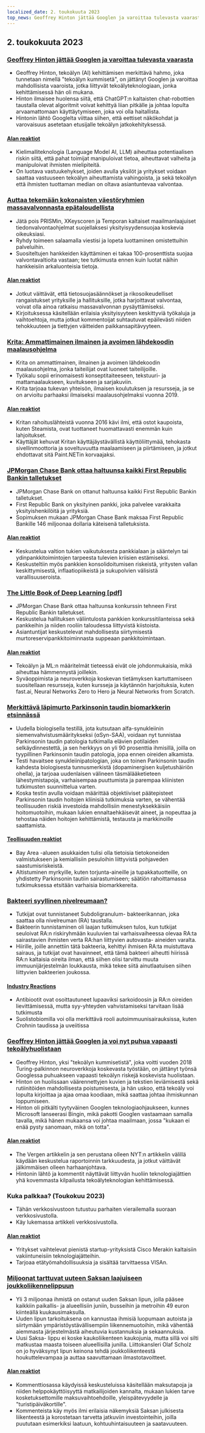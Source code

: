 ```yaml
---
localized_date: 2. toukokuuta 2023
top_news: Geoffrey Hinton jättää Googlen ja varoittaa tulevasta vaarasta
---
```




<CallToAction />

<Steps>

## 2. toukokuuta 2023

### [Geoffrey Hinton jättää Googlen ja varoittaa tulevasta vaarasta](https://www.nytimes.com/2023/05/01/technology/ai-google-chatbot-engineer-quits-hinton.html)

- Geoffrey Hinton, tekoälyn (AI) kehittämisen merkittävä hahmo, joka tunnetaan nimellä "tekoälyn kummisetä", on jättänyt Googlen ja varoittaa mahdollisista vaaroista, jotka liittyvät tekoälyteknologiaan, jonka kehittämisessä hän oli mukana.
- Hinton ilmaisee huolensa siitä, että ChatGPT:n kaltaisten chat-robottien taustalla olevat algoritmit voivat kehittyä liian pitkälle ja johtaa lopulta arvaamattomaan käyttäytymiseen, joka voi olla haitallista.
- Hintonin lähtö Googlelta viittaa siihen, että eettiset näkökohdat ja varovaisuus asetetaan etusijalle tekoälyn jatkokehityksessä.

#### [Alan reaktiot](http://news.ycombinator.com/item?id=35771104)

- Kielimalliteknologia (Language Model AI, LLM) aiheuttaa potentiaalisen riskin siitä, että pahat toimijat manipuloivat tietoa, aiheuttavat valheita ja manipuloivat ihmisten mielipiteitä.
- On luotava vastuukehykset, joiden avulla yksilöt ja yritykset voidaan saattaa vastuuseen tekoälyn aiheuttamista vahingoista, ja sekä tekoälyn että ihmisten tuottaman median on oltava asiantuntevaa valvontaa.

### [Auttaa tekemään kokonaisten väestöryhmien massavalvonnasta epätaloudellista](https://prism-break.org/en/)

- Jätä pois PRISMin, XKeyscoren ja Temporan kaltaiset maailmanlaajuiset tiedonvalvontaohjelmat suojellaksesi yksityisyydensuojaa koskevia oikeuksiasi.
- Ryhdy toimeen salaamalla viestisi ja lopeta luottaminen omistettuihin palveluihin.
- Suositeltujen hankkeiden käyttäminen ei takaa 100-prosenttista suojaa valvontavaltioita vastaan; tee tutkimusta ennen kuin luotat näihin hankkeisiin arkaluonteisia tietoja.

#### [Alan reaktiot](http://news.ycombinator.com/item?id=35772005)

- Jotkut väittävät, että tietosuojasäännökset ja rikosoikeudelliset rangaistukset yrityksille ja hallituksille, jotka harjoittavat valvontaa, voivat olla ainoa ratkaisu massavalvonnan pysäyttämiseksi.
- Kirjoituksessa käsitellään erilaisia yksityisyyteen keskittyviä työkaluja ja vaihtoehtoja, mutta jotkut kommentoijat suhtautuvat epäilevästi niiden tehokkuuteen ja tiettyjen väitteiden paikkansapitävyyteen.

### [Krita: Ammattimainen ilmainen ja avoimen lähdekoodin maalausohjelma](https://krita.org/en/)

- Krita on ammattimainen, ilmainen ja avoimen lähdekoodin maalausohjelma, jonka taiteilijat ovat luoneet taiteilijoille.
- Työkalu sopii erinomaisesti konseptitaiteeseen, tekstuuri- ja mattamaalaukseen, kuvitukseen ja sarjakuviin.
- Krita tarjoaa tukevan yhteisön, ilmaisen koulutuksen ja resursseja, ja se on arvioitu parhaaksi ilmaiseksi maalausohjelmaksi vuonna 2019.

#### [Alan reaktiot](http://news.ycombinator.com/item?id=35771994)

- Kritan rahoituslähteistä vuonna 2016 kävi ilmi, että ostot kaupoista, kuten Steamista, ovat tuottaneet huomattavasti enemmän kuin lahjoitukset.
- Käyttäjät kehuvat Kritan käyttäjäystävällistä käyttöliittymää, tehokasta sivellinmoottoria ja soveltuvuutta maalaamiseen ja piirtämiseen, ja jotkut ehdottavat sitä Paint.NETin korvaajaksi.

### [JPMorgan Chase Bank ottaa haltuunsa kaikki First Republic Bankin talletukset](https://www.fdic.gov/news/press-releases/2023/pr23034.html)

- JPMorgan Chase Bank on ottanut haltuunsa kaikki First Republic Bankin talletukset.
- First Republic Bank on yksityinen pankki, joka palvelee varakkaita yksityishenkilöitä ja yrityksiä.
- Sopimuksen mukaan JPMorgan Chase Bank maksaa First Republic Bankille 146 miljoonaa dollaria käteisenä talletuksista.

#### [Alan reaktiot](http://news.ycombinator.com/item?id=35770048)

- Keskustelua valtion tukien vaikutuksesta pankkialaan ja sääntelyn tai ydinpankkitoimintojen tarpeesta tulevien kriisien estämiseksi.
- Keskusteltiin myös pankkien konsolidoitumisen riskeistä, yritysten vallan keskittymisestä, inflaatiopiikeistä ja sukupolvien välisistä varallisuuseroista.

### [The Little Book of Deep Learning [pdf]](https://fleuret.org/public/lbdl.pdf)

- JPMorgan Chase Bank ottaa haltuunsa konkurssin tehneen First Republic Bankin talletukset.
- Keskustelua hallituksen väliintulosta pankkien konkurssitilanteissa sekä pankkeihin ja niiden rooliin taloudessa liittyvistä kiistoista.
- Asiantuntijat keskustelevat mahdollisesta siirtymisestä murtoreservipankkitoiminnasta suppeaan pankkitoimintaan.

#### [Alan reaktiot](http://news.ycombinator.com/item?id=35767789)

- Tekoälyn ja ML:n määritelmät tieteessä eivät ole johdonmukaisia, mikä aiheuttaa hämmennystä joillekin.
- Syväoppimista ja neuroverkkoja koskevan tietämyksen kartuttamiseen suositellaan resursseja, kuten kursseja ja käytännön harjoituksia, kuten fast.ai, Neural Networks Zero to Hero ja Neural Networks from Scratch.

### [Merkittävä läpimurto Parkinsonin taudin biomarkkerin etsinnässä](https://www.michaeljfox.org/publication/michael-j-fox-foundation-announces-significant-breakthrough-search-parkinsons-biomarker)

- Uudella biologisella testillä, jota kutsutaan alfa-synukleiinin siemenvahvistusmääritykseksi (αSyn-SAA), voidaan nyt tunnistaa Parkinsonin taudin patologia tutkimalla elävien potilaiden selkäydinnestettä, ja sen herkkyys on yli 90 prosenttia ihmisillä, joilla on tyypillinen Parkinsonin taudin patologia, jopa ennen oireiden alkamista.
- Testi havaitsee synukleiinipatologian, joka on toinen Parkinsonin taudin kahdesta biologisesta tunnusmerkistä (dopaminergisen kuljetushäiriön ohella), ja tarjoaa uudenlaisen välineen täsmälääketieteen lähestymistapoja, varhaisempaa puuttumista ja parempaa kliinisten tutkimusten suunnittelua varten.
- Koska testin avulla voidaan määrittää objektiiviset päätepisteet Parkinsonin taudin hoitojen kliinisiä tutkimuksia varten, se vähentää teollisuuden riskiä investoida mahdollisiin menestyksekkäisiin hoitomuotoihin, mukaan lukien ennaltaehkäisevät aineet, ja nopeuttaa ja tehostaa näiden hoitojen kehittämistä, testausta ja markkinoille saattamista.

#### [Teollisuuden reaktiot](http://news.ycombinator.com/item?id=35770563)

- Bay Area -alueen asukkaiden tulisi olla tietoisia tietokoneiden valmistukseen ja kemiallisiin pesuloihin liittyvistä pohjaveden saastumisriskeistä.
- Altistuminen myrkyille, kuten torjunta-aineille ja tupakkatuotteille, on yhdistetty Parkinsonin tautiin sairastumiseen; säätiön rahoittamassa tutkimuksessa etsitään varhaisia biomarkkereita.

### [Bakteeri syyllinen nivelreumaan?](https://www.the-scientist.com/news-opinion/a-bacterial-culprit-for-rheumatoid-arthritis-71088)

- Tutkijat ovat tunnistaneet Subdoligranulum- bakteerikannan, joka saattaa olla nivelreuman (RA) taustalla.
- Bakteerin tunnistaminen oli laajan tutkimuksen tulos, kun tutkijat seuloivat RA:n riskiryhmään kuuluvien tai varhaisvaiheessa olevaa RA:ta sairastavien ihmisten verta RA:han liittyvien autovasta- aineiden varalta.
- Hiirille, joille annettiin tätä bakteeria, kehittyi ihmisen RA:ta muistuttava sairaus, ja tutkijat ovat havainneet, että tämä bakteeri aiheutti hiirissä RA:n kaltaisia oireita ilman, että siihen olisi tarvittu muuta immuunijärjestelmän loukkausta, mikä tekee siitä ainutlaatuisen siihen liittyvien bakteerien joukossa.

#### [Industry Reactions](http://news.ycombinator.com/item?id=35775704)

- Antibiootit ovat osoittautuneet lupaaviksi sarkoidoosin ja RA:n oireiden lievittämisessä, mutta syy-yhteyden vahvistamiseksi tarvitaan lisää tutkimusta
- Suolistobiomilla voi olla merkittävä rooli autoimmuunisairauksissa, kuten Crohnin taudissa ja uveiitissa

### [Geoffrey Hinton jättää Googlen ja voi nyt puhua vapaasti tekoälyhuolistaan](https://www.theverge.com/2023/5/1/23706311/hinton-godfather-of-ai-threats-fears-warnings)

- Geoffrey Hinton, yksi "tekoälyn kummisetistä", joka voitti vuoden 2018 Turing-palkinnon neuroverkkoja koskevasta työstään, on jättänyt työnsä Googlessa puhuakseen vapaasti tekoälyn riskejä koskevista huolistaan.
- Hinton on huolissaan väärennettyjen kuvien ja tekstien leviämisestä sekä rutiinitöiden mahdollisesta poistumisesta, ja hän uskoo, että tekoäly voi lopulta kirjoittaa ja ajaa omaa koodiaan, mikä saattaa johtaa ihmiskunnan loppumiseen.
- Hinton oli pitkälti tyytyväinen Googlen teknologiaohjaukseen, kunnes Microsoft lanseerasi Bingin, mikä pakotti Googlen vastaamaan samalla tavalla, mikä hänen mukaansa voi johtaa maailmaan, jossa "kukaan ei enää pysty sanomaan, mikä on totta".

#### [Alan reaktiot](http://news.ycombinator.com/item?id=35771508)

- The Vergen artikkelin ja sen perustana olleen NYT:n artikkelin välillä käydään keskustelua raportoinnin tarkkuudesta, ja jotkut väittävät jälkimmäisen olleen harhaanjohtava.
- Hintonin lähtö ja kommentit näyttävät liittyvän huoliin teknologiajättien yhä kovemmasta kilpailusta tekoälyteknologian kehittämisessä.

### Kuka palkkaa? (Toukokuu 2023)

- Tähän verkkosivustoon tutustuu parhaiten vierailemalla suoraan verkkosivustolla.
- Käy lukemassa artikkeli verkkosivustolla.

#### [Alan reaktiot](http://news.ycombinator.com/item?id=35773707)

- Yritykset vaihtelevat pienistä startup-yrityksistä Cisco Merakin kaltaisiin vakiintuneisiin teknologiajätteihin.
- Tarjoaa etätyömahdollisuuksia ja sisältää tarvittaessa VISAn.

### [Miljoonat tarttuvat uuteen Saksan laajuiseen joukkoliikennelippuun](https://apnews.com/article/germany-public-transit-cheap-ticket-trains-metro-3d83f1a35ab8e3945b8034b9bd511c29)

- Yli 3 miljoonaa ihmistä on ostanut uuden Saksan lipun, jolla pääsee kaikkiin paikallis- ja alueellisiin juniin, busseihin ja metroihin 49 euron kiinteällä kuukausimaksulla.
- Uuden lipun tarkoituksena on kannustaa ihmisiä luopumaan autoista ja siirtymään ympäristöystävällisempiin liikennemuotoihin, mikä vähentää aiemmasta järjestelmästä aiheutuvia kustannuksia ja sekaannuksia.
- Uusi Saksa- lippu ei koske kaukoliikenteen kaukojunia, mutta sillä voi silti matkustaa maasta toiseen alueellisilla junilla. Liittokansleri Olaf Scholz on jo hyväksynyt lipun keinona tehdä joukkoliikenteestä houkuttelevampaa ja auttaa saavuttamaan ilmastotavoitteet.

#### [Alan reaktiot](http://news.ycombinator.com/item?id=35770816)

- Kommenttiosassa käydyissä keskusteluissa käsitellään maksutapoja ja niiden helppokäyttöisyyttä matkailijoiden kannalta, mukaan lukien tarve kosketuksettomille maksuvaihtoehdoille, yleispätevyydelle ja "turistipäiväkortille".
- Kommenteista käy myös ilmi erilaisia näkemyksiä Saksan julkisesta liikenteestä ja korostetaan tarvetta jatkuviin investointeihin, joilla puututaan esimerkiksi laatuun, kohtuuhintaisuuteen ja saatavuuteen.

</Steps>
